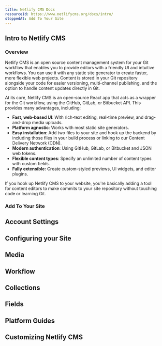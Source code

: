 ```yaml
---
title: Netlify CMS Docs
resourceId: https://www.netlifycms.org/docs/intro/
stoppedAt: Add To Your Site
---
```


## Intro to Netlify CMS

### Overview

Netlify CMS is an open source content management system for your Git workflow
that enables you to provide editors with a friendly UI and intuitive workflows.
You can use it with any static site generator to create faster, more flexible
web projects. Content is stored in your Git repository alongside your code for
easier versioning, multi-channel publishing, and the option to handle content
updates directly in Git.

At its core, Netlify CMS is an open-source React app that acts as a wrapper for
the Git workflow, using the GitHub, GitLab, or Bitbucket API. This provides many
advantages, including:

- **Fast, web-based UI**: With rich-text editing, real-time preview, and
  drag-and-drop media uploads.
- **Platform agnostic**: Works with most static site generators.
- **Easy installation**: Add two files to your site and hook up the backend by
  including those files in your build process or linking to our Content Delivery
  Network (CDN).
- **Modern authentication**: Using GitHub, GitLab, or Bitbucket and JSON web
  tokens.
- **Flexible content types**: Specify an unlimited number of content types with
  custom fields.
- **Fully extensible:** Create custom-styled previews, UI widgets, and editor
  plugins.

If you hook up Netlify CMS to your website, you're basically adding a tool for
content editors to make commits to your site repository without touching code or
learning Git.

### Add To Your Site

## Account Settings

## Configuring your Site

## Media

## Workflow

## Collections

## Fields

## Platform Guides

## Customizing Netlify CMS
